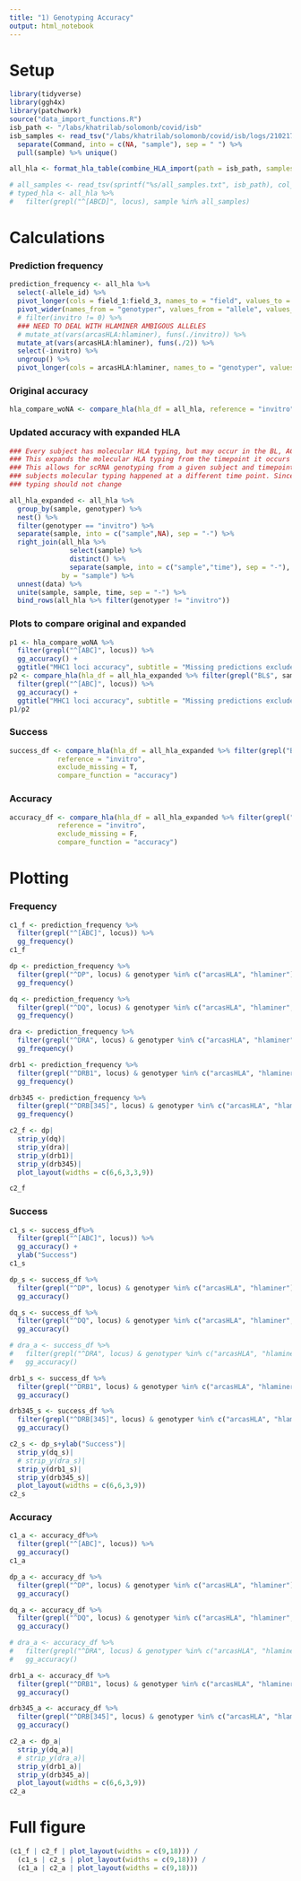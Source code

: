 ```yaml
---
title: "1) Genotyping Accuracy"
output: html_notebook
---
```


# Setup 
```r
library(tidyverse)
library(ggh4x)
library(patchwork)
source("data_import_functions.R")
isb_path <- "/labs/khatrilab/solomonb/covid/isb"
isb_samples <- read_tsv("/labs/khatrilab/solomonb/covid/isb/logs/210217_232725/parallel.log") %>% 
  separate(Command, into = c(NA, "sample"), sep = " ") %>% 
  pull(sample) %>% unique()
```

```r
all_hla <- format_hla_table(combine_HLA_import(path = isb_path, samples = isb_samples)) %>% filter(sample %in% isb_samples)

# all_samples <- read_tsv(sprintf("%s/all_samples.txt", isb_path), col_names = "sample") %>% pull(sample)
# typed_hla <- all_hla %>% 
#   filter(grepl("^[ABCD]", locus), sample %in% all_samples)
```
# Calculations

### Prediction frequency

```r
prediction_frequency <- all_hla %>% 
  select(-allele_id) %>% 
  pivot_longer(cols = field_1:field_3, names_to = "field", values_to = "allele") %>% 
  pivot_wider(names_from = "genotyper", values_from = "allele", values_fn = function(x) sum(!is.na(x)), values_fill = 0) %>% 
  # filter(invitro != 0) %>% 
  ### NEED TO DEAL WITH HLAMINER AMBIGOUS ALLELES
  # mutate_at(vars(arcasHLA:hlaminer), funs(./invitro)) %>% 
  mutate_at(vars(arcasHLA:hlaminer), funs(./2)) %>% 
  select(-invitro) %>% 
  ungroup() %>% 
  pivot_longer(cols = arcasHLA:hlaminer, names_to = "genotyper", values_to = "frequency")

```

### Original accuracy

```r
hla_compare_woNA <- compare_hla(hla_df = all_hla, reference = "invitro", exclude_missing = F, compare_function = "accuracy")
```

### Updated accuracy with expanded HLA

```r
### Every subject has molecular HLA typing, but may occur in the BL, AC, or CV timepoint
### This expands the molecular HLA typing from the timepoint it occurs to all other time points 
### This allows for scRNA genotyping from a given subject and timepoint to be assessed even if that
### subjects molecular typing happened at a different time point. Since HLA is genetic, the molecular
### typing should not change

all_hla_expanded <- all_hla %>% 
  group_by(sample, genotyper) %>% 
  nest() %>% 
  filter(genotyper == "invitro") %>% 
  separate(sample, into = c("sample",NA), sep = "-") %>% 
  right_join(all_hla %>% 
               select(sample) %>% 
               distinct() %>% 
               separate(sample, into = c("sample","time"), sep = "-"),
             by = "sample") %>% 
  unnest(data) %>% 
  unite(sample, sample, time, sep = "-") %>% 
  bind_rows(all_hla %>% filter(genotyper != "invitro"))
```

### Plots to compare original and expanded

```r
p1 <- hla_compare_woNA %>% 
  filter(grepl("^[ABC]", locus)) %>% 
  gg_accuracy() +
  ggtitle("MHC1 loci accuracy", subtitle = "Missing predictions excluded")
p2 <- compare_hla(hla_df = all_hla_expanded %>% filter(grepl("BL$", sample)), reference = "invitro", exclude_missing = F, compare_function = "accuracy") %>% 
  filter(grepl("^[ABC]", locus)) %>% 
  gg_accuracy() +
  ggtitle("MHC1 loci accuracy", subtitle = "Missing predictions excluded")
p1/p2
```

### Success
```r
success_df <- compare_hla(hla_df = all_hla_expanded %>% filter(grepl("BL$", sample)), 
            reference = "invitro", 
            exclude_missing = T, 
            compare_function = "accuracy") 
```

### Accuracy

```r
accuracy_df <- compare_hla(hla_df = all_hla_expanded %>% filter(grepl("BL$", sample)), 
            reference = "invitro", 
            exclude_missing = F, 
            compare_function = "accuracy") 
```

# Plotting

### Frequency

```r
c1_f <- prediction_frequency %>% 
  filter(grepl("^[ABC]", locus)) %>% 
  gg_frequency()
c1_f
```

```r
dp <- prediction_frequency %>% 
  filter(grepl("^DP", locus) & genotyper %in% c("arcasHLA", "hlaminer"),) %>% 
  gg_frequency()

dq <- prediction_frequency %>% 
  filter(grepl("^DQ", locus) & genotyper %in% c("arcasHLA", "hlaminer", "phlat"),) %>% 
  gg_frequency()

dra <- prediction_frequency %>% 
  filter(grepl("^DRA", locus) & genotyper %in% c("arcasHLA", "hlaminer"),) %>% 
  gg_frequency()

drb1 <- prediction_frequency %>% 
  filter(grepl("^DRB1", locus) & genotyper %in% c("arcasHLA", "hlaminer", "phlat"),) %>% 
  gg_frequency()

drb345 <- prediction_frequency %>% 
  filter(grepl("^DRB[345]", locus) & genotyper %in% c("arcasHLA", "hlaminer"),) %>% 
  gg_frequency()

c2_f <- dp|
  strip_y(dq)|
  strip_y(dra)|
  strip_y(drb1)|
  strip_y(drb345)|
  plot_layout(widths = c(6,6,3,3,9))

c2_f
```

### Success

```r
c1_s <- success_df%>% 
  filter(grepl("^[ABC]", locus)) %>% 
  gg_accuracy() +
  ylab("Success")
c1_s
```


```r
dp_s <- success_df %>% 
  filter(grepl("^DP", locus) & genotyper %in% c("arcasHLA", "hlaminer"),) %>% 
  gg_accuracy()

dq_s <- success_df %>% 
  filter(grepl("^DQ", locus) & genotyper %in% c("arcasHLA", "hlaminer", "phlat"),) %>% 
  gg_accuracy()

# dra_a <- success_df %>% 
#   filter(grepl("^DRA", locus) & genotyper %in% c("arcasHLA", "hlaminer"),) %>% 
#   gg_accuracy()

drb1_s <- success_df %>% 
  filter(grepl("^DRB1", locus) & genotyper %in% c("arcasHLA", "hlaminer", "phlat"),) %>% 
  gg_accuracy()

drb345_s <- success_df %>% 
  filter(grepl("^DRB[345]", locus) & genotyper %in% c("arcasHLA", "hlaminer"),) %>% 
  gg_accuracy()

c2_s <- dp_s+ylab("Success")|
  strip_y(dq_s)|
  # strip_y(dra_s)|
  strip_y(drb1_s)|
  strip_y(drb345_s)|
  plot_layout(widths = c(6,6,3,9))
c2_s
```

### Accuracy

```r
c1_a <- accuracy_df%>% 
  filter(grepl("^[ABC]", locus)) %>% 
  gg_accuracy()
c1_a
```

```r
dp_a <- accuracy_df %>% 
  filter(grepl("^DP", locus) & genotyper %in% c("arcasHLA", "hlaminer"),) %>% 
  gg_accuracy()

dq_a <- accuracy_df %>% 
  filter(grepl("^DQ", locus) & genotyper %in% c("arcasHLA", "hlaminer", "phlat"),) %>% 
  gg_accuracy()

# dra_a <- accuracy_df %>% 
#   filter(grepl("^DRA", locus) & genotyper %in% c("arcasHLA", "hlaminer"),) %>% 
#   gg_accuracy()

drb1_a <- accuracy_df %>% 
  filter(grepl("^DRB1", locus) & genotyper %in% c("arcasHLA", "hlaminer", "phlat"),) %>% 
  gg_accuracy()

drb345_a <- accuracy_df %>% 
  filter(grepl("^DRB[345]", locus) & genotyper %in% c("arcasHLA", "hlaminer"),) %>% 
  gg_accuracy()

c2_a <- dp_a|
  strip_y(dq_a)|
  # strip_y(dra_a)|
  strip_y(drb1_a)|
  strip_y(drb345_a)|
  plot_layout(widths = c(6,6,3,9))
c2_a
```

# Full figure

```r
(c1_f | c2_f | plot_layout(widths = c(9,18))) /
  (c1_s | c2_s | plot_layout(widths = c(9,18))) /
  (c1_a | c2_a | plot_layout(widths = c(9,18)))
```

